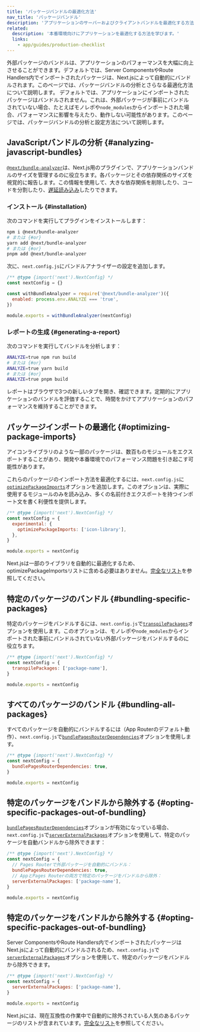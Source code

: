 ```yaml
---
title: 'パッケージバンドルの最適化方法'
nav_title: 'パッケージバンドル'
description: 'アプリケーションのサーバーおよびクライアントバンドルを最適化する方法を学びます。'
related:
  description: '本番環境向けにアプリケーションを最適化する方法を学びます。'
  links:
    - app/guides/production-checklist
---
```


外部パッケージのバンドルは、アプリケーションのパフォーマンスを大幅に向上させることができます。<AppOnly>デフォルトでは、Server ComponentsやRoute Handlers内でインポートされたパッケージは、Next.jsによって自動的にバンドルされます。このページでは、パッケージバンドルの分析とさらなる最適化方法について説明します。</AppOnly> <PagesOnly>デフォルトでは、アプリケーションにインポートされたパッケージはバンドルされません。これは、外部パッケージが事前にバンドルされていない場合、たとえばモノレポや`node_modules`からインポートされた場合、パフォーマンスに影響を与えたり、動作しない可能性があります。このページでは、パッケージバンドルの分析と設定方法について説明します。</PagesOnly>

## JavaScriptバンドルの分析 {#analyzing-javascript-bundles}

[`@next/bundle-analyzer`](https://www.npmjs.com/package/@next/bundle-analyzer)は、Next.js用のプラグインで、アプリケーションバンドルのサイズを管理するのに役立ちます。各パッケージとその依存関係のサイズを視覚的に報告します。この情報を使用して、大きな依存関係を削除したり、コードを分割したり、[遅延読み込み](/docs/app/guides/lazy-loading)したりできます。

### インストール {#installation}

次のコマンドを実行してプラグインをインストールします：

```bash
npm i @next/bundle-analyzer
# または {#or}
yarn add @next/bundle-analyzer
# または {#or}
pnpm add @next/bundle-analyzer
```

次に、`next.config.js`にバンドルアナライザーの設定を追加します。

```js title="next.config.js"
/** @type {import('next').NextConfig} */
const nextConfig = {}

const withBundleAnalyzer = require('@next/bundle-analyzer')({
  enabled: process.env.ANALYZE === 'true',
})

module.exports = withBundleAnalyzer(nextConfig)
```

### レポートの生成 {#generating-a-report}

次のコマンドを実行してバンドルを分析します：

```bash
ANALYZE=true npm run build
# または {#or}
ANALYZE=true yarn build
# または {#or}
ANALYZE=true pnpm build
```

レポートはブラウザで3つの新しいタブを開き、確認できます。定期的にアプリケーションのバンドルを評価することで、時間をかけてアプリケーションのパフォーマンスを維持することができます。

## パッケージインポートの最適化 {#optimizing-package-imports}

アイコンライブラリのような一部のパッケージは、数百ものモジュールをエクスポートすることがあり、開発や本番環境でのパフォーマンス問題を引き起こす可能性があります。

これらのパッケージのインポート方法を最適化するには、`next.config.js`に[`optimizePackageImports`](/docs/app/api-reference/config/next-config-js/optimizePackageImports)オプションを追加します。このオプションは、実際に使用するモジュールのみを読み込み、多くの名前付きエクスポートを持つインポート文を書く利便性を提供します。

```js title="next.config.js"
/** @type {import('next').NextConfig} */
const nextConfig = {
  experimental: {
    optimizePackageImports: ['icon-library'],
  },
}

module.exports = nextConfig
```

Next.jsは一部のライブラリを自動的に最適化するため、optimizePackageImportsリストに含める必要はありません。[完全なリスト](https://nextjs.org/docs/app/api-reference/config/next-config-js/optimizePackageImports)を参照してください。

<PagesOnly>

## 特定のパッケージのバンドル {#bundling-specific-packages}

特定のパッケージをバンドルするには、`next.config.js`で[`transpilePackages`](/docs/app/api-reference/config/next-config-js/transpilePackages)オプションを使用します。このオプションは、モノレポや`node_modules`からインポートされた事前にバンドルされていない外部パッケージをバンドルするのに役立ちます。

```js title="next.config.js"
/** @type {import('next').NextConfig} */
const nextConfig = {
  transpilePackages: ['package-name'],
}

module.exports = nextConfig
```

## すべてのパッケージのバンドル {#bundling-all-packages}

すべてのパッケージを自動的にバンドルするには（App Routerのデフォルト動作）、`next.config.js`で[`bundlePagesRouterDependencies`](https://nextjs.org/docs/canary/pages/api-reference/config/next-config-js/bundlePagesRouterDependencies)オプションを使用します。

```js title="next.config.js"
/** @type {import('next').NextConfig} */
const nextConfig = {
  bundlePagesRouterDependencies: true,
}

module.exports = nextConfig
```

## 特定のパッケージをバンドルから除外する {#opting-specific-packages-out-of-bundling}

[`bundlePagesRouterDependencies`](https://nextjs.org/docs/canary/pages/api-reference/config/next-config-js/bundlePagesRouterDependencies)オプションが有効になっている場合、`next.config.js`で[`serverExternalPackages`](https://nextjs.org/docs/canary/pages/api-reference/config/next-config-js/serverExternalPackages)オプションを使用して、特定のパッケージを自動バンドルから除外できます：

```js title="next.config.js"
/** @type {import('next').NextConfig} */
const nextConfig = {
  // Pages Routerで外部パッケージを自動的にバンドル：
  bundlePagesRouterDependencies: true,
  // AppとPages Routerの両方で特定のパッケージをバンドルから除外：
  serverExternalPackages: ['package-name'],
}

module.exports = nextConfig
```

</PagesOnly>

<AppOnly>

## 特定のパッケージをバンドルから除外する {#opting-specific-packages-out-of-bundling}

Server ComponentsやRoute Handlers内でインポートされたパッケージはNext.jsによって自動的にバンドルされるため、`next.config.js`で[`serverExternalPackages`](/docs/app/api-reference/config/next-config-js/serverExternalPackages)オプションを使用して、特定のパッケージをバンドルから除外できます。

```js title="next.config.js"
/** @type {import('next').NextConfig} */
const nextConfig = {
  serverExternalPackages: ['package-name'],
}

module.exports = nextConfig
```

Next.jsには、現在互換性の作業中で自動的に除外されている人気のあるパッケージのリストが含まれています。[完全なリスト](/docs/app/api-reference/config/next-config-js/serverExternalPackages)を参照してください。

</AppOnly>

